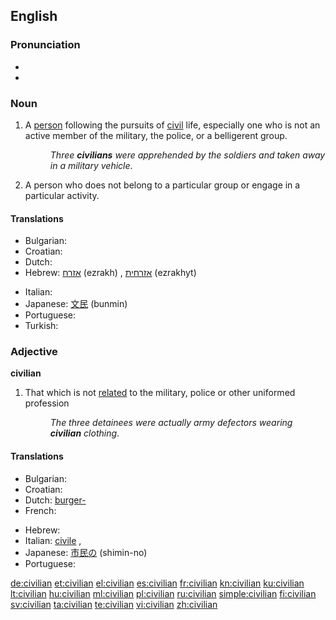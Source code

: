 ==English==

===Pronunciation===
* {{IPA|/sɪˈvɪljən/}}
* {{audio|en-us-civilian.ogg|Audio (US)}}

===Noun===
{{en-noun}}

# A [[person]] following the pursuits of [[civil]] life, especially one who is not an active member of the military, the police, or a belligerent group.
#: ''Three '''civilians''' were apprehended by the soldiers and taken away in a military vehicle''.
# {{informal}}  A person who does not belong to a particular group or engage in a particular activity.

====Translations====
{{trans-top|a person who is not an active or previous member, contributor, or physical supporter of a military armed force}}
* Bulgarian: {{t|bg|цивилен|m}}
* Croatian: {{t-|hr|civil|m|alt=cìvīl}}
* Dutch: {{t+|nl|burger|m}}
* Hebrew: [[אזרח]] (ezrakh) {{m}}, [[אזרחית]] (ezrakhyt) {{f}}
{{trans-mid}}
* Italian: {{t-|it|civile|m}}
* Japanese: [[文民]] (bunmin)
* Portuguese: {{t+|pt|civil|m|f}}
* Turkish: {{t|tr|sivil}}
{{trans-bottom}}

===Adjective===
'''civilian'''

# That which is not [[relate]]d to the military, police or other uniformed profession
#: ''The three detainees were actually army defectors wearing '''civilian''' clothing''.

====Translations====
{{trans-top|not related to the military armed forces}}
* Bulgarian: {{t|bg|цивилен}}
* Croatian: {{t-|hr|civilni|alt=cìvīlnī}}
* Dutch: [[burger-]]
* French: {{t+|fr|civil}}
{{trans-mid}}
* Hebrew: {{t+|he|אזרחי|m|tr=ezrahi}}
* Italian: [[civile]] {{f}}, {{m}}
* Japanese: [[市民の]] (shimin-no)
* Portuguese: {{t+|pt|civil|m|f}}
{{trans-bottom}}

[[de:civilian]]
[[et:civilian]]
[[el:civilian]]
[[es:civilian]]
[[fr:civilian]]
[[kn:civilian]]
[[ku:civilian]]
[[lt:civilian]]
[[hu:civilian]]
[[ml:civilian]]
[[pl:civilian]]
[[ru:civilian]]
[[simple:civilian]]
[[fi:civilian]]
[[sv:civilian]]
[[ta:civilian]]
[[te:civilian]]
[[vi:civilian]]
[[zh:civilian]]